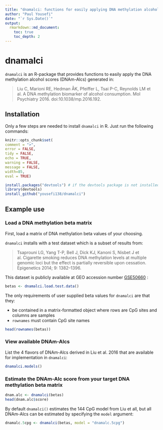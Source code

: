 ```yaml
---
title: "dnamalci: functions for easily applying DNA methylation alcohol scores"
author: "Paul Yousefi"
date: "`r Sys.Date()`"
output: 
  rmarkdown::md_document:
    toc: true
    toc_depth: 2
---
```



# dnamalci

`dnamalci` is an R-package that provides functions to easily apply the DNA methylation alcohol scores (DNAm-Alcs) generated in:

> Liu C, Marioni RE, Hedman ÅK, Pfeiffer L, Tsai P-C, Reynolds LM et al. A DNA methylation biomarker of alcohol consumption. Mol Psychiatry 2016. doi:10.1038/mp.2016.192.


## Installation

Only a few steps are needed to install `dnamalci` in R. Just run the following commands:

```r
knitr::opts_chunk$set(
comment = ">",
error = FALSE,
tidy = FALSE,
echo = TRUE, 
warning = FALSE, 
message = FALSE,
width=85,
eval = TRUE)
```

```r
install.packages("devtools") # if the devtools package is not installed
library(devtools)
install_github("yousefi138/dnamalci")
```

## Example use

### Load a DNA methylation beta matrix

First, load a matrix of DNA methylation beta values of your choosing. 

`dnamalci` installs with a test dataset which is a subset of results from:

>Tsaprouni LG, Yang T-P, Bell J, Dick KJ, Kanoni S, Nisbet J et al. Cigarette smoking reduces DNA methylation levels at multiple genomic loci but the effect is partially reversible upon cessation. Epigenetics 2014; 9: 1382–1396.

This dataset is publicly available at GEO accession number [GSE50660](https://www.ncbi.nlm.nih.gov/geo/query/acc.cgi?acc=GSE50660) : 

```r
betas <- dnamalci.load.test.data()
```

The only requirements of user supplied beta values for `dnamalci` are that they:

* be contained in a matrix-formatted object where rows are CpG sites and columns are samples
* `rownames` must contain CpG site names 

```r
head(rownames(betas))
```

### View available DNAm-Alcs

List the 4 flavors of DNAm-Alcs derived in Liu et al. 2016 that are available for implementation in `dnamalci`:

```r
dnamalci.models()
```

### Estimate the DNAm-Alc score from your target DNA methylation beta matrix

```r
dnam.alc <- dnamalci(betas)
head(dnam.alc$score)
```

By default `dnamalci()` estimates the 144 CpG model from Liu et all, but all DNAm-Alcs can be estimated by specifying the `model` argument:

```r
dnamalc.5cpg <- dnamalci(betas, model = "dnamalc.5cpg")
```


